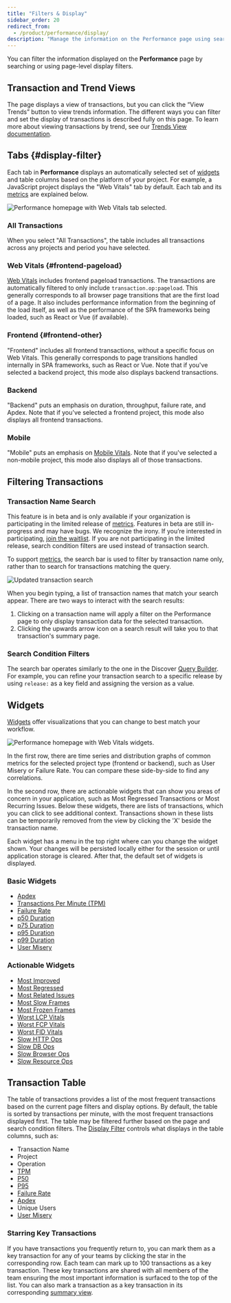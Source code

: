 ```yaml
---
title: "Filters & Display"
sidebar_order: 20
redirect_from:
  - /product/performance/display/
description: "Manage the information on the Performance page using search or page-level display filters to quickly identify performance issues."
---
```


You can filter the information displayed on the **Performance** page by searching or using page-level display filters.

## Transaction and Trend Views

The page displays a view of transactions, but you can click the “View Trends” button to view trends information. The different ways you can filter and set the display of transactions is described fully on this page. To learn more about viewing transactions by trend, see our [Trends View documentation](/product/performance/trends/).

## Tabs {#display-filter}

Each tab in **Performance** displays an automatically selected set of [widgets](#widgets) and table columns based on the platform of your project. For example, a JavaScript project displays the "Web Vitals" tab by default. Each tab and its [metrics](/product/performance/metrics/) are explained below.

![Performance homepage with Web Vitals tab selected.](01_full_widget_frontend.png)

### All Transactions

When you select "All Transactions", the table includes all transactions across any projects and period you have selected.

### Web Vitals {#frontend-pageload}

[Web Vitals](/product/performance/web-vitals/) includes frontend pageload transactions. The transactions are automatically filtered to only include `transaction.op:pageload`. This generally corresponds to all browser page transitions that are the first load of a page. It also includes performance information from the beginning of the load itself, as well as the performance of the SPA frameworks being loaded, such as React or Vue (if available).

### Frontend {#frontend-other}

"Frontend" includes all frontend transactions, without a specific focus on Web Vitals. This generally corresponds to page transitions handled internally in SPA frameworks, such as React or Vue. Note that if you've selected a backend project, this mode also displays backend transactions.

### Backend

"Backend" puts an emphasis on duration, throughput, failure rate, and Apdex. Note that if you've selected a frontend project, this mode also displays all frontend transactions.

### Mobile

"Mobile" puts an emphasis on [Mobile Vitals](/product/performance/mobile-vitals/). Note that if you've selected a non-mobile project, this mode also displays all of those transactions.

## Filtering Transactions

### Transaction Name Search

<Note>

This feature is in beta and is only available if your organization is participating in the limited release of [metrics](https://docs.sentry.io/product/sentry-basics/metrics/). Features in beta are still in-progress and may have bugs. We recognize the irony. If you’re interested in participating, [join the waitlist](https://sentry.io/for/performance/#updates-signup). If you are not participating in the limited release, search condition filters are used instead of transaction search.

</Note>

To support [metrics](https://docs.sentry.io/product/sentry-basics/metrics/), the search bar is used to filter by transaction name only, rather than to search for transactions matching the query.

![Updated transaction search](transaction-name-search.png)

When you begin typing, a list of transaction names that match your search appear. There are two ways to interact with the search results:

1. Clicking on a transaction name will apply a filter on the Performance page to only display transaction data for the selected transaction.
2. Clicking the upwards arrow icon on a search result will take you to that transaction's summary page.

### Search Condition Filters

The search bar operates similarly to the one in the Discover [Query Builder](/product/discover-queries/query-builder/#filter-by-search-conditions). For example, you can refine your transaction search to a specific release by using `release:` as a key field and assigning the version as a value.

## Widgets

[Widgets](/product/performance/filters-display/widgets/) offer visualizations that you can change to best match your workflow.

![Performance homepage with Web Vitals widgets.](01_half_widget_frontend.png)

In the first row, there are time series and distribution graphs of common metrics for the selected project type (frontend or backend), such as User Misery or Failure Rate. You can compare these side-by-side to find any correlations.

In the second row, there are actionable widgets that can show you areas of concern in your application, such as Most Regressed Transactions or Most Recurring Issues. Below these widgets, there are lists of transactions, which you can click to see additional context. Transactions shown in these lists can be temporarily removed from the view by clicking the 'X' beside the transaction name.

Each widget has a menu in the top right where can you change the widget shown. Your changes will be persisted locally either for the session or until application storage is cleared. After that, the default set of widgets is displayed.

### Basic Widgets

- [Apdex](/product/performance/metrics/#apdex)
- [Transactions Per Minute (TPM)](/product/performance/metrics/#throughput-total-tpm-tps)
- [Failure Rate](/product/performance/metrics/#failure-rate)
- [p50 Duration](/product/performance/metrics/#p50-threshold)
- [p75 Duration](/product/performance/metrics/#p75-threshold)
- [p95 Duration](/product/performance/metrics/#p95-threshold)
- [p99 Duration](/product/performance/metrics/#p99-threshold)
- [User Misery](/product/performance/metrics/#user-misery)

### Actionable Widgets

- [Most Improved](/product/performance/filters-display/widgets/#most-improved)
- [Most Regressed](/product/performance/filters-display/widgets/#most-regressed)
- [Most Related Issues](/product/performance/filters-display/widgets/#most-related-issues)
- [Most Slow Frames](/product/performance/filters-display/widgets/#most-slow-frames)
- [Most Frozen Frames](/product/performance/filters-display/widgets/#most-frozen-frames)
- [Worst LCP Vitals](/product/performance/filters-display/widgets/#worst-lcp-vitals)
- [Worst FCP Vitals](/product/performance/filters-display/widgets/#worst-fcp-vitals)
- [Worst FID Vitals](/product/performance/filters-display/widgets/#worst-fid-vitals)
- [Slow HTTP Ops](/product/performance/filters-display/widgets/#slow-http-ops)
- [Slow DB Ops](/product/performance/filters-display/widgets/#slow-db-ops)
- [Slow Browser Ops](/product/performance/filters-display/widgets/#slow-browser-ops)
- [Slow Resource Ops](/product/performance/filters-display/widgets/#slow-resource-ops)

## Transaction Table

The table of transactions provides a list of the most frequent transactions based on the current page filters and display options. By default, the table is sorted by transactions per minute, with the most frequent transactions displayed first. The table may be filtered further based on the page and search condition filters.
The [Display Filter](#display-filter) controls what displays in the table columns, such as:

- Transaction Name
- Project
- Operation
- [TPM](/product/performance/metrics/#throughput-total-tpm-tps)
- [P50](/product/performance/metrics/#average-transaction-duration)
- [P95](/product/performance/metrics/#p95-threshold)
- [Failure Rate](/product/performance/metrics/#failure-rate)
- [Apdex](/product/performance/metrics/#apdex)
- Unique Users
- [User Misery](/product/performance/metrics/#user-misery)

### Starring Key Transactions

If you have transactions you frequently return to, you can mark them as a key transaction for any of your teams by clicking the star in the corresponding row. Each team can mark up to 100 transactions as a key transaction. These key transactions are shared with all members of the team ensuring the most important information is surfaced to the top of the list. You can also mark a transaction as a key transaction in its corresponding [summary view](/product/performance/transaction-summary/#starring-key-transactions).
